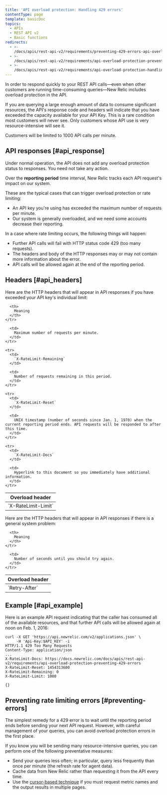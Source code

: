 ```yaml
---
title: 'API overload protection: Handling 429 errors'
contentType: page
template: basicDoc
topics:
  - APIs
  - REST API v2
  - Basic functions
redirects:
  - >-
    /docs/apis/rest-api-v2/requirements/preventing-429-errors-api-overload-protection
  - >-
    /docs/apis/rest-api-v2/requirements/api-overload-protection-preventing-429-errors
  - >-
    /docs/apis/rest-api-v2/requirements/api-overload-protection-handling-429-errors
---
```


In order to respond quickly to your REST API calls—even when other customers are running time-consuming queries—New Relic includes overload protection in the API.

If you are querying a large enough amount of data to consume significant resources, the API's response code and headers will indicate that you have exceeded the capacity available for your API Key. This is a rare condition most customers will never see. Only customers whose API use is very resource-intensive will see it.

Customers will be limited to 1000 API calls per minute.

## API responses [#api_response]

Under normal operation, the API does not add any overload protection status to responses. You need not take any action.

Over the **reporting period** time interval, New Relic tracks each API request's impact on our system.

These are the typical cases that can trigger overload protection or rate limiting:

* An API key you're using has exceeded the maximum number of requests per minute.
* Our system is generally overloaded, and we need some accounts decrease their reporting.

In a case where rate limiting occurs, the following things will happen:

* Further API calls will fail with HTTP status code 429 (too many requests).
* The headers and body of the HTTP responses may or may not contain more information about the error.
* API calls will be allowed again at the end of the reporting period.

## Headers [#api_headers]

Here are the HTTP headers that will appear in API responses if you have exceeded your API key's individual limit:

<Table>
  <thead>
    <tr>
      <th>
        Overload header
      </th>

      <th>
        Meaning
      </th>
    </tr>
  </thead>

  <tbody>
    <tr>
      <td>
        `X-RateLimit-Limit`
      </td>

      <td>
        Maximum number of requests per minute.
      </td>
    </tr>

    <tr>
      <td>
        `X-RateLimit-Remaining`
      </td>

      <td>
        Number of requests remaining in this period.
      </td>
    </tr>

    <tr>
      <td>
        `X-RateLimit-Reset`
      </td>

      <td>
        UNIX timestamp (number of seconds since Jan. 1, 1970) when the current reporting period ends. API requests will be responded to after this time.
      </td>
    </tr>

    <tr>
      <td>
        `X-RateLimit-Docs`
      </td>

      <td>
        Hyperlink to this document so you immediately have additional information.
      </td>
    </tr>
  </tbody>
</Table>

Here are the HTTP headers that will appear in API responses if there is a general system problem:

<Table>
  <thead>
    <tr>
      <th style={{ width: "400px" }}>
        Overload header
      </th>

      <th>
        Meaning
      </th>
    </tr>
  </thead>

  <tbody>
    <tr>
      <td id="overload-reset">
        `Retry-After`
      </td>

      <td>
        Number of seconds until you should try again.
      </td>
    </tr>
  </tbody>
</Table>

## Example [#api_example]

Here is an example API request indicating that the caller has consumed all of the available resources, and that further API calls will be allowed again at noon on Feb. 1, 2016:

```
curl -X GET 'https://api.newrelic.com/v2/applications.json' \
     -H 'Api-Key:$API_KEY' -i
HTTP/1.1 429 Too Many Requests
Content-Type: application/json
...
X-RateLimit-Docs: https://docs.newrelic.com/docs/apis/rest-api-v2/requirements/api-overload-protection-preventing-429-errors
X-RateLimit-Reset: 1454313600
X-RateLimit-Remaining: 0
X-RateLimit-Limit: 1000

{}
```

## Preventing rate limiting errors [#preventing-errors]

The simplest remedy for a 429 error is to wait until the reporting period ends before sending your next API request. However, with careful management of your queries, you can avoid overload protection errors in the first place.

If you know you will be sending many resource-intensive queries, you can perform one of the following preventative measures:

* Send your queries less often; in particular, query less frequently than once per minute (the refresh rate for agent data).
* Cache data from New Relic rather than requesting it from the API every time.
* Use the [cursor-based technique](/docs/apis/rest-api-v2/requirements/pagination-api-output#metric_name_cursor_paging) if you must request metric names and the output results in multiple pages.
